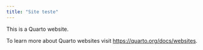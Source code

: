 ```yaml
---
title: "Site teste"
---
```


This is a Quarto website.

To learn more about Quarto websites visit <https://quarto.org/docs/websites>.
